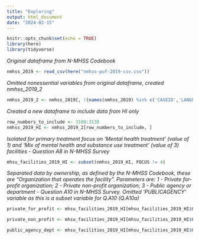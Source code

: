 ```yaml
---
title: "Exploring"
output: html_document
date: "2024-02-15"
---
```


```r
knitr::opts_chunk$set(echo = TRUE)
library(here)
library(tidyverse)
```


*Original dataframe from N-MHSS Codebook*
```r
nmhss_2019 <- read_csv(here("nmhss-puf-2019-csv.csv"))
```


*Omitted nonessential variables from original dataframe, created nmhss_2019_2*
```r
nmhss_2019_2 <- nmhss_2019[, !(names(nmhss_2019) %in% c('CASEID','LANGPROV','LANG16','LANG_B','LANG1','LANG2','LANG3','LANG21','LANG4','LANG5','LANG6','LANG7','LANG8','LANG24','LANG9','LANG10','LANG22','LANG25','LANG26','LANG11','LANG19','LANG23','LANG12','LANG13','LANG14','LANG15','LANG20','LANG17','LANG18','SMOKINGPOLICY'))]

```


*Created a new dataframe to include data from HI only*
```r
row_numbers_to_include <- 3100:3138
nmhss_2019_HI <- nmhss_2019_2[row_numbers_to_include, ]

```


*Isolated for primary treatment focus on 'Mental health treatment' (value of 1) and 'Mix of mental health and substance use treatment' (value of 3) facilities - Question A8 in N-MHSS Survey*
```r
mhsu_facilities_2019_HI <- subset(nmhss_2019_HI, FOCUS != 4) 

```





*Separated data by ownership, as defined by the N-MHSS Codebook, these are "Organization that operates the facility". Parameters are: 1 - Private for-profit organization; 2 - Private non-profit organization; 3 - Public agency or department - Question A10 in N-MHSS Survey. Omitted 'PUBLICAGENCY' variable as this is a subset variable for Q.A10 (Q.A10a)*
```r
private_for_profit <- mhsu_facilities_2019_HI[mhsu_facilities_2019_HI$OWNERSHP == 1,!(names(mhsu_facilities_2019_HI) %in% c('PUBLICAGENCY', 'FOCUS','OWNERSHP')) ]

```

```r
private_non_profit <- mhsu_facilities_2019_HI[mhsu_facilities_2019_HI$OWNERSHP == 2,!(names(mhsu_facilities_2019_HI) %in% c('PUBLICAGENCY','FOCUS','OWNERSHP')) ]

```

```r
public_agency_dept <- mhsu_facilities_2019_HI[mhsu_facilities_2019_HI$OWNERSHP == 3,!(names(mhsu_facilities_2019_HI) %in% c('FOCUS','OWNERSHP','PUBLICAGENCY')) ]

```














